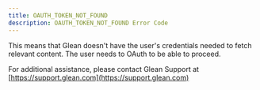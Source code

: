 ```yaml
---
title: OAUTH_TOKEN_NOT_FOUND
description: OAUTH_TOKEN_NOT_FOUND Error Code
---
```


This means that Glean doesn't have the user's credentials needed to fetch relevant content. The user needs to OAuth to be able to proceed.

For additional assistance, please contact Glean Support at [https://support.glean.com](https://support.glean.com)
